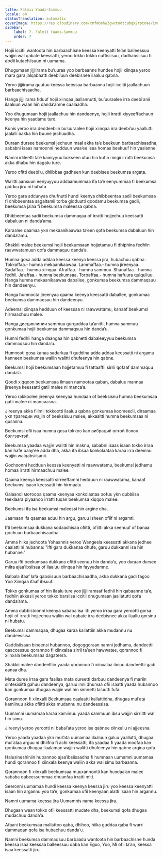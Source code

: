 ```yaml
---
title: Falmii Yaada-Sammuu
locale: om
statusTranslation: automatic
coverImage: https://res.cloudinary.com/xmfm6mhw3gwctndtcubgx2rptnae/image/upload/v1741354419/small_cover_la_gran_rebelion_28716e29d2.webp
sidebar:
    label: 7. Falmii Yaada-Sammuu
    order: 7
---
```

Hojii iccitii wantoota hin barbaachisne keessa keenyatti fe’an balleessuu wajjin wal qabate keessatti, yeroo tokko tokko nuffisiisuu, dadhabsiisuu fi abdii kutachiisuun ni uumama.

Dhugumaan jijjiirama bu’uuraa yoo barbaanne hundee hojii xiinqaa yeroo mara gara jalqabaatti deebi’uun deebisnee ilaaluu qabna.

Yeroo jijjiirama guutuu keessa keessaa barbaannu hojii iccitii jaallachuun barbaachisaadha.

Hanga jijjiirama fiduuf hojii xiinqaa jaallannutti, bu’uuraalee irra deebi’anii ilaaluun waan hin danda’amne caalaadha.

Yoo dhugumaan hojii jaallachuu hin dandeenye, hojii irratti xiyyeeffachuun keenya hin yaadamu ture.

Kunis yeroo irra deddeebiin bu’uuraalee hojii xiinqaa irra deebi’uu yaallutti jaalalli bakka hin buune jechuudha.

Duraan dursee beekumsi jechuun maal akka ta’e beekuun barbaachisaadha, sababni isaas namoonni hedduun waa’ee isaa homaa beekuuf hin yaalanne.

Namni idileetti ta’e kamiyyuu bokseen utuu hin kufin riingii irratti beekumsa akka dhabu hin dagatu ture.

Yeroo ofitti deebi’u, dhiibbaa gadheen kun deebisee beekumsa argata.

Walitti aansuun eenyuyyuu addaamummaa ifa ta’e eenyummaa fi beekumsa gidduu jiru ni hubata.

Yeroo gara addunyaa dhufnutti hundi keenya dhibbeentaa sadii beekumsaa fi dhibbeentaa sagaltamii torba gidduutti qoodamu beekumsa gadii, beekumsa jalaa fi beekumsa maleessa qabna.

Dhibbeentaa sadii beekumsa dammaqaa of irratti hojjechuu keessatti dabaluun ni danda’ama.

Karaalee qaamaa ykn mekaanikaawaa ta’een qofa beekumsa dabaluun hin danda’amu.

Shakkii malee beekumsi hojii beekumsaan hojjetamuu fi dhiphina fedhiin raawwatamuun qofa dammaquu danda’a.

Humna gosa adda addaa keessa keenya keessa jira, hubachuu qabna: Tokkoffaa.- humna mekaanikaawaa. Lammaffaa.- humna jireenyaa. Sadaffaa.- humna xiinqaa. Afraffaa.- humna sammuu. Shanaffaa.- humna fedhii. Ja’affaa.- humna beekumsaa. Torbaffaa.- humna hafuura qulqulluu. Hanga humna mekaanikaawaa daballee, gonkumaa beekumsa dammaqsuu hin dandeenyu.

Hanga humnoota jireenyaa qaama keenya keessatti daballee, gonkumaa beekumsa dammaqsuu hin dandeenyu.

Adeemsi xiinqaa hedduun of keessaa ni raawwatamu, kanaaf beekumsi hirmaachuu malee.

Hanga дисциплинии sammuu gurguddaa ta’anitti, humna sammuu gonkumaa hojii beekumsa dammaqsuu hin danda’u.

Humni fedhii hanga daangaa hin qabnetti dabaleeyyuu beekumsa dammaqsuu hin danda’u.

Humnooti gosa kanaa sadarkaa fi guddina adda addaa keessatti ni argamu kanneen beekumsa waliin walitti dhufeenya hin qabne.

Beekumsi hojii beekumsaan hojjetamuu fi tattaaffii sirrii qofaaf dammaquu danda’a.

Qoodi xiqqoon beekumsaa ilmaan namootaa qaban, dabaluu mannaa jireenya keessatti gatii malee ni manca’a.

Yeroo rakkoolee jireenya keenyaa hundaan of beeksisnu humna beekumsaa gatii malee ni mancaasna.

Jireenya akka fiilmii tokkootti ilaaluu qabna gonkumaa koomeedii, diraamaa ykn трагедии wajjin of beeksisuu malee, akkasitti humna beekumsaa ni qusanna.

Beekumsi ofii isaa humna gosa tokkoo kan вибраций олтой болон бэлгэвчтэй.

Beekumsa yaadaa wajjin walitti hin maknu, sababni isaas isaan tokko irraa kan hafe baay’ee adda dha, akka ifa ibsaa konkolaataa karaa irra deemnu wajjin walqabsiisanii.

Gochoonni hedduun keessa keenyatti ni raawwatamu, beekumsi jedhamu homaa irratti hirmaachuu malee.

Qaama keenya keessatti sirreeffamni hedduun ni raawwatama, kanaaf beekumsi isaan keessatti hin hirmaatu.

Galaandi мотоора qaama keenyaa konkolaataa oofuu ykn qubbiisa teeklaara piyaanoo irratti tuqan beekumsa xiqqoo malee.

Beekumsi ifa isa beekumsi maleessi hin argine dha.

Jaamaan ifa qaamaa aduu hin argu, garuu isheen ofiif ni argamti.

Ifti beekumsaa dukkana sodaachisaa ofiitti, ofiitti akka seenuuf of banaa gochuun barbaachisaadha.

Amma hiika jechoota Yohaannis yeroo Wangeela keessatti akkana jedhee caalatti ni hubanna: "Ifti gara dukkanaa dhufe, garuu dukkanni isa hin hubanne."

Garuu ifti beekumsaa dukkana ofitti seenuu hin danda’u, yoo duraan dursee miira ajaa’ibsiisaa of ilaaluu xiinqaa hin fayyadamne.

Balbala ifaaf lafa qabsiisuun barbaachisaadha, akka dukkana gadi fagoo Yoo Xiinqaa ifaaf ibsuuf.

Tokko gonkumaa of hin ilaalu ture yoo jijjiiramaaf fedhii hin qabaanne ta’e, fedhiin akkasii yeroo tokko barsiisa iccitii dhugumaan jaallatutti qofa danda’ama.

Amma dubbistoonni keenya sababa isa itti yeroo irraa gara yerootti gorsa hojii of irratti hojjechuu waliin wal qabate irra deebisnee akka ilaallu gorsinu ni hubatu.

Beekumsi dammaqaa, dhugaa karaa kallattiin akka mudannu nu dandeessisa.

Gaddisiisaan bineensi hubannoo, dogoggoraan namni jedhamu, dandeettii qaaccessuu qorannoo fi xiinxalaa sirrii ta’een hawwatee, qorannoo fi xiinxala beekumsaa dagateera.

Shakkii malee dandeettiin yaada qorannoo fi xiinxalaa ibsuu dandeettii gadi aanaa dha.

Mata duree irraa gara faallaa mata dureetti darbuu dandeenya fi mariin sintesisiitti gahuu dandeenya, garuu inni dhumaa ofii isaatti yaada hubannoo kan gonkumaa dhugaa wajjin wal hin simnetti ta’uutti fufa.

Qorannoon fi xiinxalli Beekumsaa caalaatti kallattiidha, dhugaa mul’ata kamiinuu akka ofiitti akka mudannu nu dandeessisa.

Uumamni uumamaa karaa kamiinuu yaada sammuun ibsu wajjin sirriitti wal hin simu.

Jireenyi yeroo yerootti ni babal’ata yeroo isa qabnee xiinxallu ni ajjeesna.

Yeroo yaada yaadaa ykn mul’ata uumamaa ilaaluun galuu yaallutti, dhugaa mul’ataa arguu ni dhiifna fi achi keessatti, ifa yaadaa fi yaada moofaa kan gonkumaa dhugaa ilaalaman wajjin walitti dhufeenya hin qabne argina qofa.

Halusineshiniin hubannoo ajaa’ibsiisaadha fi humnaan uumamni uumamaa hundi qorannoo fi xiinxala keenya waliin akka wal simu barbaanna.

Qorannoon fi xiinxalli beekumsaa muuxannootti kan hundaa’an malee sababa qabeessummaa dhuunfaa irratti miti.

Seeronni uumamaa hundi keessa keenya keessa jiru yoo keessa keenyatti isaan hin argannu yoo ta’e, gonkumaa ofii keenyaan alatti isaan hin argannu.

Namni uumama keessa jira Uumamnis nama keessa jira.

Dhugaan waan tokko ofii keessatti mudate dha, beekumsi qofa dhugaa mudachuu danda’a.

Afaani beekumsaa mallattoo qaba, dhihoo, hiika guddaa qaba fi warri dammaqan qofa isa hubachuu danda’u.

Namni beekumsa dammaqsuu barbaadu wantoota hin barbaachisne hunda keessa isaa keessaa balleessuu qaba kan Egoo, Yoo, Mí ofii ta’an, keessa isaa keessatti jiru.

